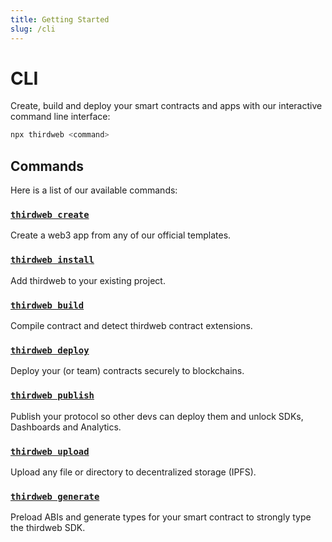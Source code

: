 ```yaml
---
title: Getting Started
slug: /cli
---
```


# CLI

Create, build and deploy your smart contracts and apps with our interactive command line interface:

```bash
npx thirdweb <command>
```

## Commands

Here is a list of our available commands:

### [`thirdweb create`](/cli/create)

Create a web3 app from any of our official templates.

### [`thirdweb install`](/cli/install)

Add thirdweb to your existing project.

### [`thirdweb build`](/cli/build)

Compile contract and detect thirdweb contract extensions.

### [`thirdweb deploy`](/cli/deploy)

Deploy your (or team) contracts securely to blockchains.

### [`thirdweb publish`](/cli/publish)

Publish your protocol so other devs can deploy them and unlock SDKs, Dashboards and Analytics.

### [`thirdweb upload`](/cli/upload)

Upload any file or directory to decentralized storage (IPFS).

### [`thirdweb generate`](/cli/generate)

Preload ABIs and generate types for your smart contract to strongly type the thirdweb SDK.
